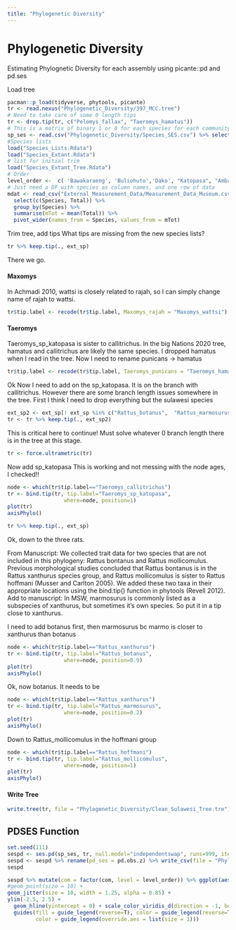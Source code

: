 ```yaml
---
title: "Phylogenetic Diversity"
---
```


# Phylogenetic Diversity
Estimating Phylognetic Diversity for each assembly using picante::pd and pd.ses

Load tree
```r
pacman::p_load(tidyverse, phytools, picante)
tr <- read.nexus("Phylogenetic_Diversity/397_MCC.tree")
# Need to take care of some 0 length tips
tr <- drop.tip(tr, c("Pelomys_fallax", "Taeromys_hamatus"))
# This is a matrix of binary 1 or 0 for each species for each community
sp_ses <- read.csv("Phylogenetic_Diversity/Species_SES.csv") %>% select(!X)
#Species lists
load("Species_Lists.Rdata")
load("Species_Extant.Rdata")
# list for initial trim
load("Species_Extant_Tree.Rdata")
# Order
level_order <-  c( 'Bawakaraeng', 'Buliohuto','Dako', "Katopasa", "Ambang", "Latimojong", "Torompupu", "Nokilalaki", "Gandangdewata")
# Just need a DF with species as column names, and one row of data
mdat <- read_csv("External_Measurement_Data/Measurement_Data_Museum.csv") %>% 
  select(c(Species, Total)) %>% 
  group_by(Species) %>% 
  summarise(mTot = mean(Total)) %>% 
  pivot_wider(names_from = Species, values_from = mTot)
```

Trim tree, add tips
What tips are missing from the new species lists?
```r
tr %>% keep.tip(., ext_sp)
```

There we go.

#### Maxomys
In Achmadi 2010, wattsi is closely related to rajah, so I can simply change name of rajah to wattsi. 
```r
tr$tip.label <- recode(tr$tip.label, Maxomys_rajah = "Maxomys_wattsi")
```

#### Taeromys
Taeromys_sp_katopasa is sister to callitrichus.
In the big Nations 2020 tree, hamatus and callitrichus are likely the same species. I dropped hamatus when I read in the tree. Now I need to rename punicans -> hamatus
```r
tr$tip.label <- recode(tr$tip.label, Taeromys_punicans = "Taeromys_hamatus")
```

Ok Now I need to add on the sp_katopasa. It is on the branch with callitrichus.
However there are some branch length issues somewhere in the tree. First I think I need to drop everything but the sulawesi species

```r
ext_sp2 <- ext_sp[! ext_sp %in% c("Rattus_botanus",  "Rattus_marmosurus", "Rattus_mollicomulus", "Taeromys_sp_katopasa")]
tr <- tr %>% keep.tip(., ext_sp2)
```

This is critical here to continue! Must solve whatever 0 branch length there is in the tree at this stage.
```r
tr <- force.ultrametric(tr)
```

Now add sp_katopasa
This is working and not messing with the node ages, I checked!!
```r
node <- which(tr$tip.label=="Taeromys_callitrichus")
tr <- bind.tip(tr, tip.label="Taeromys_sp_katopasa", 
                  where=node, position=1)
plot(tr)
axisPhylo()
```

```r
tr %>% keep.tip(., ext_sp)
```

Ok, down to the three rats.

From Manuscript:
We collected trait data for two species that are not included in this phylogeny: Rattus bontanus and Rattus mollicomulus. Previous morphological studies concluded that Rattus bontanus is in the Rattus xanthurus species group, and Rattus mollicomulus is sister to Rattus hoffmani (Musser and Carlton 2005). We added these two taxa in their appropriate locations using the bind.tip() function in phytools (Revell 2012). 
Add to manuscript: In MSW, marmosurus is commonly listed as a subspecies of xanthurus, but sometimes it's own species. So put it in a tip close to xanthurus.

I need to add botanus first, then marmosurus bc marmo is closer to xanthurus than botanus
```r
node <- which(tr$tip.label=="Rattus_xanthurus")
tr <- bind.tip(tr, tip.label="Rattus_botanus", 
                  where=node, position=0.9)
plot(tr)
axisPhylo()
```

Ok, now botanus. It needs to be 
```r
node <- which(tr$tip.label=="Rattus_xanthurus")
tr <- bind.tip(tr, tip.label="Rattus_marmosurus", 
                  where=node, position=0.2)
plot(tr)
axisPhylo()
```
Down to Rattus_mollicomulus in the hoffmani group

```r
node <- which(tr$tip.label=="Rattus_hoffmani")
tr <- bind.tip(tr, tip.label="Rattus_mollicomulus", 
                  where=node, position=1)
plot(tr)
axisPhylo()
```

#### Write Tree

```r
write.tree(tr, file = "Phylogenetic_Diversity/Clean_Sulawesi_Tree.tre")
```



## PDSES Function

```r
set.seed(111)
sespd <- ses.pd(sp_ses, tr, null.model="independentswap", runs=999, iterations = 1000, include.root=F) %>% as_tibble() %>% arrange(ntaxa) %>% add_column(com = level_order) %>% select(-runs)
sespd <- sespd %>% rename(pd_ses = pd.obs.z) %>% write_csv(file = "Phylogenetic_Diversity/PD_Results.csv")
sespd
```

```r
sespd %>% mutate(com = factor(com, level = level_order)) %>% ggplot(aes(x = ntaxa, y=pd_ses, color = com, fill = com)) + 
#geom_point(size = 10) + 
geom_jitter(size = 10, width = 1.25, alpha = 0.85) +
ylim(-2.5, 2.5) + 
  geom_hline(yintercept = 0) + scale_color_viridis_d(direction = -1, begin = 0, end = 0.95,  option = "A") + theme_classic() + 
  guides(fill = guide_legend(reverse=T), color = guide_legend(reverse=T),
         color = guide_legend(override.aes = list(size = 1)))
```


                                                       